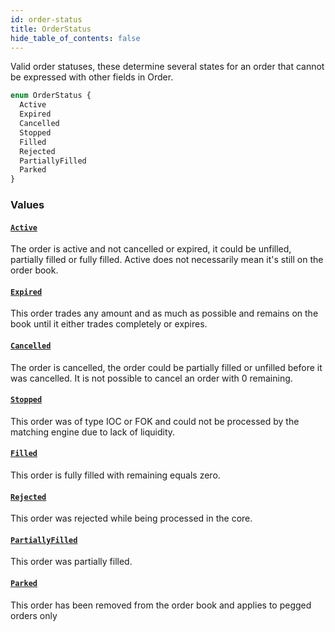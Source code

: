 ```yaml
---
id: order-status
title: OrderStatus
hide_table_of_contents: false
---
```



Valid order statuses, these determine several states for an order that cannot be expressed with other fields in Order.

```graphql
enum OrderStatus {
  Active
  Expired
  Cancelled
  Stopped
  Filled
  Rejected
  PartiallyFilled
  Parked
}
```


### Values

#### [`Active`](#)

The order is active and not cancelled or expired, it could be unfilled, partially filled or fully filled.
Active does not necessarily mean it's still on the order book.


#### [`Expired`](#)

This order trades any amount and as much as possible and remains on the book until it either trades completely or expires.


#### [`Cancelled`](#)

The order is cancelled, the order could be partially filled or unfilled before it was cancelled. It is not possible to cancel an order with 0 remaining.


#### [`Stopped`](#)

This order was of type IOC or FOK and could not be processed by the matching engine due to lack of liquidity.


#### [`Filled`](#)

This order is fully filled with remaining equals zero.


#### [`Rejected`](#)

This order was rejected while being processed in the core.


#### [`PartiallyFilled`](#)

This order was partially filled.


#### [`Parked`](#)

This order has been removed from the order book and applies to pegged orders only




